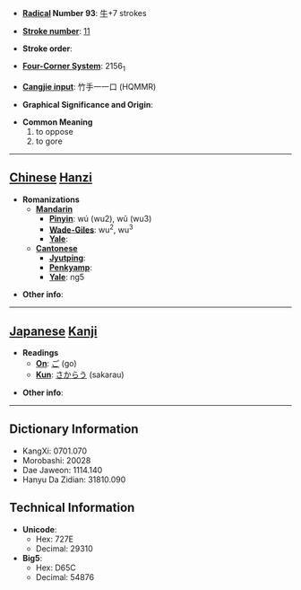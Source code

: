 * '''[[Wiktionary:Chinese radical index| Radical]] Number 93''': [[Wiktionary:Chinese radical index 牛|牛]]+7 strokes

* '''[[Wiktionary:Chinese total strokes index|Stroke number]]''': [[Wiktionary:Chinese total strokes index 11|11]]

* '''Stroke order''': 

* '''[[Wiktionary:Chinese four corner index|Four-Corner System]]''': 2156<sub>1</sub>

* '''[[Wiktionary:Chinese Cangjie index|Cangjie input]]''': 竹手一一口 (HQMMR)

* '''Graphical Significance and Origin''': 

* '''Common Meaning'''
*#to oppose
*# to gore


----

== [[Chinese]] [[Hanzi]] ==

* '''Romanizations'''
** '''[[Mandarin]]'''
*** '''[[Pinyin]]''': wú (wu2), wǔ (wu3)
*** '''[[Wade-Giles]]''': wu<sup>2</sup>, wu<sup>3</sup>
*** '''[[Yale]]''': 
** '''[[Cantonese]]'''
*** '''[[Jyutping]]''':
*** '''[[Penkyamp]]''': 
*** '''[[Yale]]''': ng5

* '''Other info''': 

----

== [[Japanese]] [[Kanji]] ==

* '''Readings'''
** '''[[On]]''': [[ご]] (go)
** '''[[Kun]]''': [[さからう]] (sakarau)

* '''Other info''':  

----

== Dictionary Information ==

* KangXi: 0701.070
* Morobashi: 20028
* Dae Jaweon: 1114.140
* Hanyu Da Zidian: 31810.090

== Technical Information ==

* '''Unicode''':
** Hex: 727E
** Decimal: 29310
* '''Big5''':
** Hex: D65C
** Decimal: 54876